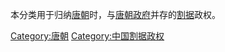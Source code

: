 本分类用于归纳[[唐朝|唐朝]]时，与[[唐朝政府|唐朝政府]]并存的[[割据|割据]]政权。

[[Category:唐朝|Category:唐朝]]
[[Category:中国割据政权|Category:中国割据政权]]